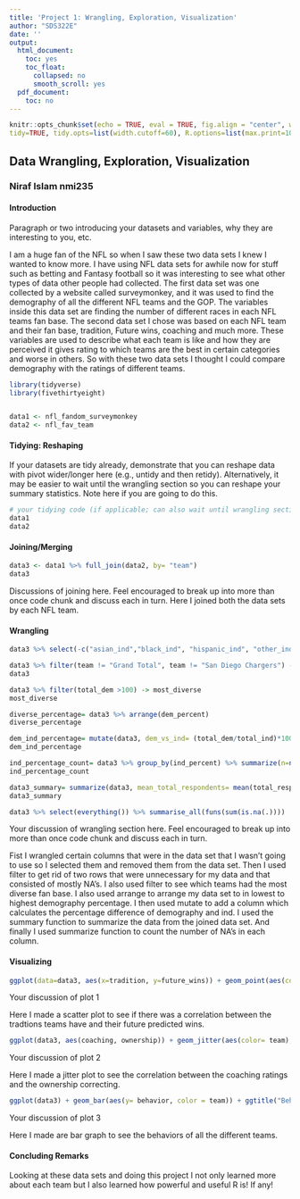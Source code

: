 ```yaml
---
title: 'Project 1: Wrangling, Exploration, Visualization'
author: "SDS322E"
date: ''
output:
  html_document:
    toc: yes
    toc_float:
      collapsed: no
      smooth_scroll: yes
  pdf_document:
    toc: no
---
```


```r
knitr::opts_chunk$set(echo = TRUE, eval = TRUE, fig.align = "center", warning = F, message = F,
tidy=TRUE, tidy.opts=list(width.cutoff=60), R.options=list(max.print=100))
```

## Data Wrangling, Exploration, Visualization

### Niraf Islam nmi235

#### Introduction 

Paragraph or two introducing your datasets and variables, why they are interesting to you, etc.

I am a huge fan of the NFL so when I saw these two data sets I knew I wanted to know more. I have using NFL data sets for awhile now for stuff such as betting and Fantasy football so it was interesting to see what other types of data other people had collected. The first data set was one collected by a website called surveymonkey, and it was used to find the demography of all the different NFL teams and the GOP. The variables inside this data set are finding the number of different races in each NFL teams fan base. The second data set I chose was based on each NFL team and their fan base, tradition, Future wins, coaching and much more. These variables are used to describe what each team is like and how they are perceived it gives rating to which teams are the best in certain categories and worse in others. So with these two data sets I thought I could compare demography with the ratings of different teams. 

```R
library(tidyverse)
library(fivethirtyeight)


data1 <- nfl_fandom_surveymonkey
data2 <- nfl_fav_team

```

#### Tidying: Reshaping

If your datasets are tidy already, demonstrate that you can reshape data with pivot wider/longer here (e.g., untidy and then retidy). Alternatively, it may be easier to wait until the wrangling section so you can reshape your summary statistics. Note here if you are going to do this.

```R
# your tidying code (if applicable; can also wait until wrangling section)
data1
data2
```

    
#### Joining/Merging

```R
data3 <- data1 %>% full_join(data2, by= "team")
data3

```

Discussions of joining here. Feel encouraged to break up into more than once code chunk and discuss each in turn.
Here I joined both the data sets by each NFL team.

####  Wrangling

```R
data3 %>% select(-c("asian_ind","black_ind", "hispanic_ind", "other_ind","white_ind", "asian_gop", "black_gop", "hispanic_gop", "other_gop", "white_gop", "stlouis_prox","nyc_prox", "bang_buck" )) -> data3

data3 %>% filter(team != "Grand Total", team != "San Diego Chargers") -> data3
data3

data3 %>% filter(total_dem >100) -> most_diverse
most_diverse

diverse_percentage= data3 %>% arrange(dem_percent)
diverse_percentage

dem_ind_percentage= mutate(data3, dem_vs_ind= (total_dem/total_ind)*100) %>% arrange(dem_vs_ind)
dem_ind_percentage

ind_percentage_count= data3 %>% group_by(ind_percent) %>% summarize(n=n())
ind_percentage_count

data3_summary= summarize(data3, mean_total_respondents= mean(total_respondents, na.rm = TRUE), med_total_gop= median(total_gop, na.rm = TRUE))
data3_summary

data3 %>% select(everything()) %>% summarise_all(funs(sum(is.na(.))))

```

Your discussion of wrangling section here. Feel encouraged to break up into more than once code chunk and discuss each in turn.

Fist I wrangled certain columns that were in the data set that I wasn't going to use so I selected them and removed them from the data set. Then I used filter to get rid of two rows that were unnecessary for my data and that consisted of mostly NA's. I also used filter to see which teams had the most diverse fan base. I also used arrange to arrange my data set to in lowest to highest demography percentage. I then used mutate to add a column which calculates the percentage difference of demography and ind. I used the summary function to summarize the data from the joined data set. And finally I used summarize function to count the number of NA's in each column. 



#### Visualizing

```R
ggplot(data=data3, aes(x=tradition, y=future_wins)) + geom_point(aes(color= team)) + scale_x_continuous(name="Traditions", breaks = seq(0,100,10))+ scale_y_continuous(name = "Future Predicted Wins", breaks = seq(0,110,5)) + ggtitle("Traditons based on Wins")
```

Your discussion of plot 1

Here I made a scatter plot to see if there was a correlation between the tradtions teams have and their future predicted wins. 

```R
ggplot(data3, aes(coaching, ownership)) + geom_jitter(aes(color= team), stat= "summary", fun=mean) + scale_x_continuous(name="Coaching", breaks = seq(0,100,20))+ scale_y_continuous(name = "Ownership", breaks = seq(0,100,25)) + ggtitle("Coaching Vs Ownership")

```

Your discussion of plot 2

Here I made a jitter plot to see the correlation between the coaching ratings and the ownership correcting. 

```R
ggplot(data3) + geom_bar(aes(y= behavior, color = team)) + ggtitle("Behavior ratings on teams")


```

Your discussion of plot 3

Here I made are bar graph to see the behaviors of all the different teams.

#### Concluding Remarks


Looking at these data sets and doing this project I not only learned more about each team but I also learned how powerful and useful R is!
If any!




